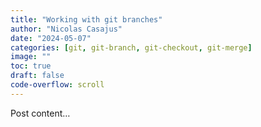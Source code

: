 ```yaml
---
title: "Working with git branches"
author: "Nicolas Casajus"
date: "2024-05-07"
categories: [git, git-branch, git-checkout, git-merge]
image: ""
toc: true
draft: false
code-overflow: scroll
---
```


Post content...
